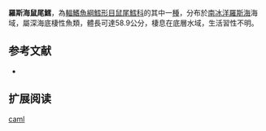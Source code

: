 {{Speciesbox
| name = 羅斯海鼠尾鱈
| status = NE
| status_system = iucn3.1
| trend = unknow
| genus = Macrourus
| species = caml
| authority = McMillan, Iwamoto, Stewart & Smith, 2012
| synonyms = 
}}
'''羅斯海鼠尾鱈'''，為[[輻鰭魚綱|輻鰭魚綱]][[鱈形目|鱈形目]][[鼠尾鱈科|鼠尾鱈科]]的其中一[[種|種]]，分布於[[南冰洋|南冰洋]][[羅斯海|羅斯海]]海域，屬深海底棲性魚類，體長可達58.9公分，棲息在底層水域，生活習性不明。

==参考文献==
*{{FishBase_species|genus=Macrourus|species=caml |year=2015|month=12}}

== 扩展阅读 ==
{{refbegin}}
{{wikispecies-inline|Macrourus caml |羅斯海鼠尾鱈}}
{{refend}}
{{Taxonbar|from=Q13807163}}

[[Category:鼠尾鱈屬|caml]]


{{鱈形目小作品}}
